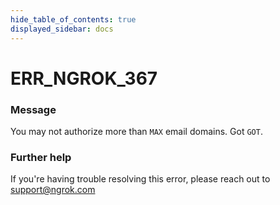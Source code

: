 ```yaml
---
hide_table_of_contents: true
displayed_sidebar: docs
---
```



# ERR_NGROK_367

### Message
You may not authorize more than `MAX` email domains. Got `GOT`.

<ErrorDetails error='err_ngrok_367' />


### Further help
If you're having trouble resolving this error, please reach out to [support@ngrok.com](mailto:support@ngrok.com?subject=Help%20with%20ERR_NGROK_367)


